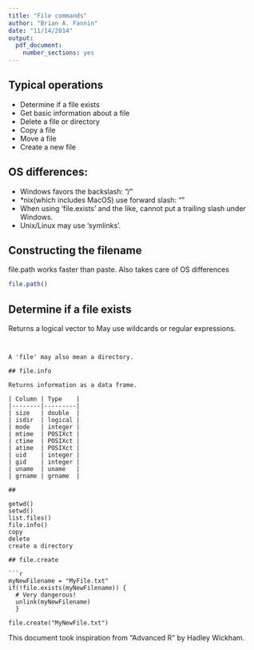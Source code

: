 ```yaml
---
title: "File commands"
author: "Brian A. Fannin"
date: "11/14/2014"
output: 
  pdf_document:
    number_sections: yes
---
```


## Typical operations

* Determine if a file exists
* Get basic information about a file
* Delete a file or directory
* Copy a file
* Move a file
* Create a new file

## OS differences:

* Windows favors the backslash: "/"
* *nix(which includes MacOS) use forward slash: "\"
* When using 'file.exists' and the like, cannot put a trailing slash under Windows.
* Unix/Linux may use 'symlinks'.

## Constructing the filename

file.path works faster than paste. Also takes care of OS differences
```r
file.path()
```

## Determine if a file exists

Returns a logical vector to May use wildcards or regular expressions.
```r
```

```

A 'file' may also mean a directory. 

## file.info

Returns information as a data frame.

| Column | Type    | 
|--------|---------|
| size   | double  |
| isdir  | logical |
| mode   | integer |
| mtime  | POSIXct |
| ctime  | POSIXct |
| atime  | POSIXct |
| uid    | integer |
| gid    | integer |
| uname  | uname   |
| grname | grname  |

## 

getwd()
setwd()
list.files()
file.info()
copy
delete
create a directory

## file.create

```r
myNewFilename = "MyFile.txt"
if(!file.exists(myNewFilename)) {
  # Very dangerous! 
  unlink(myNewFilename)
  }

file.create("MyNewFile.txt")
```

This document took inspiration from "Advanced R" by Hadley Wickham.